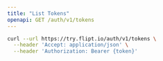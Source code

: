 ```yaml
---
title: "List Tokens"
openapi: GET /auth/v1/tokens
---
```


<RequestExample>

```bash
curl --url https://try.flipt.io/auth/v1/tokens \
  --header 'Accept: application/json' \
  --header 'Authorization: Bearer {token}'
```

</RequestExample>
